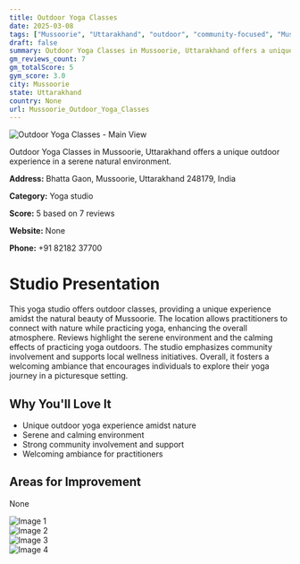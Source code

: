 ```yaml
---
title: Outdoor Yoga Classes
date: 2025-03-08
tags: ["Mussoorie", "Uttarakhand", "outdoor", "community-focused", "Mussoorie"]  
draft: false
summary: Outdoor Yoga Classes in Mussoorie, Uttarakhand offers a unique outdoor experience in a serene natural environment.
gm_reviews_count: 7
gm_totalScore: 5
gym_score: 3.0
city: Mussoorie
state: Uttarakhand
country: None
url: Mussoorie_Outdoor_Yoga_Classes
---
```


<div className="aspect-[16/9] relative my-8">
  <img 
    src="https://lh5.googleusercontent.com/p/AF1QipPcNN-jhctiPRLNOUiBmp4gic46RzjD8IlJPjM=w1920-h1080-k-no"
    alt="Outdoor Yoga Classes - Main View"
    className="object-cover absolute inset-0 w-full h-full rounded-lg"
  />
</div>

Outdoor Yoga Classes in Mussoorie, Uttarakhand offers a unique outdoor experience in a serene natural environment.

**Address:** Bhatta Gaon, Mussoorie, Uttarakhand 248179, India

**Category:** Yoga studio

**Score:** 5 based on 7 reviews

**Website:** None

**Phone:** +91 82182 37700

# Studio Presentation

This yoga studio offers outdoor classes, providing a unique experience amidst the natural beauty of Mussoorie. The location allows practitioners to connect with nature while practicing yoga, enhancing the overall atmosphere. Reviews highlight the serene environment and the calming effects of practicing yoga outdoors. The studio emphasizes community involvement and supports local wellness initiatives. Overall, it fosters a welcoming ambiance that encourages individuals to explore their yoga journey in a picturesque setting.



## Why You'll Love It

- Unique outdoor yoga experience amidst nature
- Serene and calming environment
- Strong community involvement and support
- Welcoming ambiance for practitioners

## Areas for Improvement

None

<div className="grid grid-cols-1 xl:grid-cols-2 gap-4 my-8">
<div className="aspect-[4/3] relative"><img src="https://lh3.googleusercontent.com/p/AF1QipNqolsvlnlGKBjSqk09QCQXVusaLw0JHeBFkGQ=w1920-h1080-k-no" alt="Image 1" className="object-cover absolute inset-0 w-full h-full rounded-lg" /></div>
<div className="aspect-[4/3] relative"><img src="https://lh5.googleusercontent.com/p/AF1QipOtd7UTBkzQvas7Np__1wH-lSvMoa69uTTXmk8=w1920-h1080-k-no" alt="Image 2" className="object-cover absolute inset-0 w-full h-full rounded-lg" /></div>
<div className="aspect-[4/3] relative"><img src="https://lh5.googleusercontent.com/p/AF1QipOCrgG4GMkP_T-JnBJPokTlRgB5LS_SRoOgRN4=w1920-h1080-k-no" alt="Image 3" className="object-cover absolute inset-0 w-full h-full rounded-lg" /></div>
<div className="aspect-[4/3] relative"><img src="https://lh5.googleusercontent.com/p/AF1QipOgMlmHslUe6-S0mKLoDMFolTvGRo5_NPOLGxA=w1920-h1080-k-no" alt="Image 4" className="object-cover absolute inset-0 w-full h-full rounded-lg" /></div>
</div>